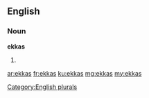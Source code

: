 ==English==

===Noun===
'''ekkas'''

# {{plural of|[[ekka]]}}

[[Category:English plurals]]

[[ar:ekkas]]
[[fr:ekkas]]
[[ku:ekkas]]
[[mg:ekkas]]
[[my:ekkas]]